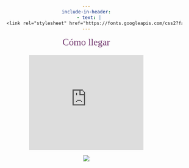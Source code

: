 ```yaml
---
include-in-header:
  - text: |
      <link rel="stylesheet" href="https://fonts.googleapis.com/css2?family=Special+Elite&display=swap">
---
```


<style>
body {
  background-image: url("images/cream.jpg");
  background-size: cover;
  background-position: center;
  background-attachment: fixed;
  margin: 0;
  padding: 0;
  text-align: center;
  min-height: 100vh;
  width: 100%;
  overflow-x: hidden;
  font-family: "Special Elite", system-ui;
  font-weight: 400;
  font-style: normal;
  position: absolute;
}
</style>

<!-- Bottom Section (Google Maps, no background image) -->
<div class="body">
  <span style="color: #72376E; font-family: Special Elite; font-size: 25px;">Cómo llegar</span><br><br>
  <iframe 
    src="https://www.google.com/maps/embed?pb=!1m18!1m12!1m3!1d3074.4432201949353!2d-0.32411722425411466!3d39.594697105260884!2m3!1f0!2f0!3f0!3m2!1i1024!2i768!4f13.1!3m3!1m2!1s0xd6040ec8c555941%3A0xe4e5f9078eff9391!2sCartuja%20de%20Ara%20Christi!5e0!3m2!1ses!2ses!4v1737885071252!5m2!1ses!2ses&maptype=satellite" 
    width="300" 
    height="250" 
    frameborder="0" 
    style="border:0;" 
    allowfullscreen>
  </iframe>
</div> 

<img src="images/cartuja.png" style="max-width: 250px; height: auto;">
